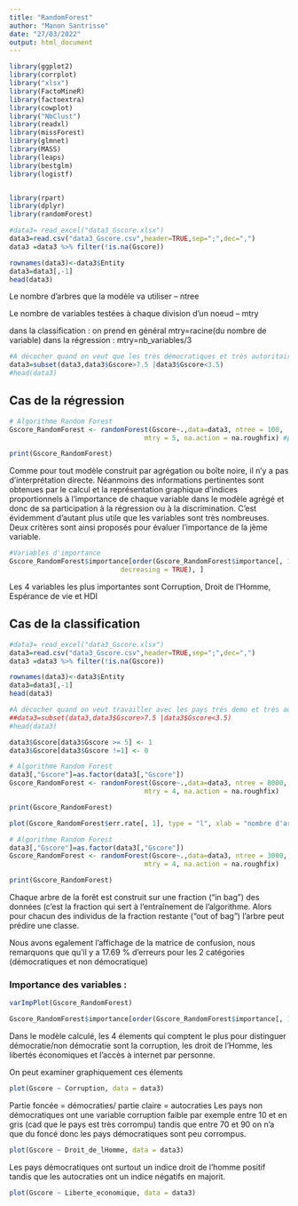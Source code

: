 ```yaml
---
title: "RandomForest"
author: "Manon Santrisse"
date: "27/03/2022"
output: html_document
---
```


```r
library(ggplot2)
library(corrplot)
library("xlsx")
library(FactoMineR)
library(factoextra)
library(cowplot)
library("NbClust")
library(readxl)
library(missForest)
library(glmnet)
library(MASS)
library(leaps)
library(bestglm)
library(logistf)


library(rpart)
library(dplyr)
library(randomForest)
```

```r
#data3= read_excel("data3_Gscore.xlsx")
data3=read.csv("data3_Gscore.csv",header=TRUE,sep=";",dec=",")
data3 =data3 %>% filter(!is.na(Gscore))

rownames(data3)<-data3$Entity
data3=data3[,-1]
head(data3)
```

Le nombre d’arbres que la modèle va utiliser – ntree

Le nombre de variables testées à chaque division d’un noeud – mtry 

dans la classification : on prend en général mtry=racine(du nombre de variable)
dans la régression : mtry=nb_variables/3



```r
#A décocher quand on veut que les très démocratiques et très autoritaires
data3=subset(data3,data3$Gscore>7.5 |data3$Gscore<3.5)
#head(data3)
```

## Cas de la régression 
```r
# Algorithme Random Forest  
Gscore_RandomForest <- randomForest(Gscore~.,data=data3, ntree = 100, 
                                  mtry = 5, na.action = na.roughfix) #pour 15 variables

print(Gscore_RandomForest)

```

Comme pour tout modèle construit par agrégation ou boîte noire, il n’y a
pas d’interprétation directe. Néanmoins des informations pertinentes sont obtenues par le calcul et la représentation graphique d’indices proportionnels à
l’importance de chaque variable dans le modèle agrégé et donc de sa participation à la régression ou à la discrimination. C’est évidemment d’autant plus
utile que les variables sont très nombreuses. Deux critères sont ainsi proposés
pour évaluer l’importance de la jème variable.


```r
#Variables d'importance 
Gscore_RandomForest$importance[order(Gscore_RandomForest$importance[, 1], 
                            decreasing = TRUE), ]
```

Les 4 variables les plus importantes sont Corruption,  Droit de l'Homme, Espérance de vie et HDI

## Cas de la classification

```r
#data3= read_excel("data3_Gscore.xlsx")
data3=read.csv("data3_Gscore.csv",header=TRUE,sep=";",dec=",")
data3 =data3 %>% filter(!is.na(Gscore))

rownames(data3)<-data3$Entity
data3=data3[,-1]
head(data3)
```

```r
#A décocher quand on veut travailler avec les pays très demo et très autoritaires
##data3=subset(data3,data3$Gscore>7.5 |data3$Gscore<3.5)
#head(data3)
```

```r
data3$Gscore[data3$Gscore >= 5] <- 1
data3$Gscore[data3$Gscore !=1] <- 0
```

```r
# Algorithme Random Forest
data3[,"Gscore"]=as.factor(data3[,"Gscore"])
Gscore_RandomForest <- randomForest(Gscore~.,data=data3, ntree = 8000, 
                                  mtry = 4, na.action = na.roughfix)

print(Gscore_RandomForest)
```


```r
plot(Gscore_RandomForest$err.rate[, 1], type = "l", xlab = "nombre d'arbres", ylab = "erreur OOB")
```




```r
# Algorithme Random Forest
data3[,"Gscore"]=as.factor(data3[,"Gscore"])
Gscore_RandomForest <- randomForest(Gscore~.,data=data3, ntree = 3000, #il faut choisir le bon ntree
                                  mtry = 4, na.action = na.roughfix)

print(Gscore_RandomForest)
```

Chaque arbre de la forêt est construit sur une fraction ("in bag") des données (c'est la fraction qui sert à l'entraînement de l'algorithme. Alors pour chacun des individus de la fraction restante ("out of bag") l'arbre peut prédire une classe.


Nous avons egalement l'affichage de la matrice de confusion, nous remarquons que qu'il y a 17.69 % d'erreurs pour les 2 catégories (démocratiques et non démocratique)

### Importance des variables : 
```r
varImpPlot(Gscore_RandomForest)
```


```r
Gscore_RandomForest$importance[order(Gscore_RandomForest$importance[, 1], decreasing = TRUE), ]
```
Dans le modèle calculé, les 4 élements qui comptent le plus pour distinguer démocratie/non démocratie sont la corruption, les droit de l'Homme, les libertés économiques et l'accès à internet par personne.

On peut examiner graphiquement ces élements



```r
plot(Gscore ~ Corruption, data = data3)
```
Partie foncée = démocraties/ partie claire =  autocraties
Les pays non démocratiques ont une variable corruption faible par exemple entre 10 et en gris (cad que le pays est très corrompu) tandis que entre 70 et 90 on n'a que du foncé donc les pays démocratiques sont peu corrompus.


```r
plot(Gscore ~ Droit_de_lHomme, data = data3)
```

Les pays démocratiques ont surtout un indice droit de l'homme positif tandis que les autocraties ont un indice négatifs en majorit.
```r
plot(Gscore ~ Liberte_economique, data = data3)
```





